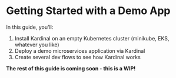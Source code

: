 # Getting Started with a Demo App

In this guide, you'll:
1. Install Kardinal on an empty Kubernetes cluster (minikube, EKS, whatever you like)
2. Deploy a demo microservices application via Kardinal
3. Create several dev flows to see how Kardinal works

**The rest of this guide is coming soon - this is a WIP!**